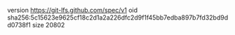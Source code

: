 version https://git-lfs.github.com/spec/v1
oid sha256:5c15623e9625cf18c2d1a2a226dfc2d9f1f45bb7edba897b7fd32bd9dd0738f1
size 20802
